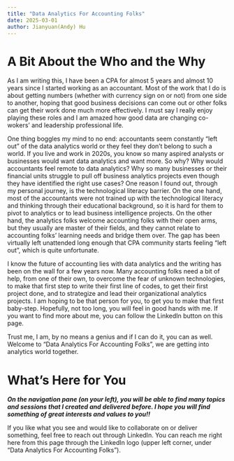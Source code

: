 ```yaml
---
title: "Data Analytics For Accounting Folks"
date: 2025-03-01
author: Jianyuan(Andy) Hu
---
```


# A Bit About the Who and the Why

As I am writing this, I have been a CPA for almost 5 years and almost 10 years since I started working as an accountant. Most of the work that I do is about getting numbers (whether with currency sign on or not) from one side to another, hoping that good business decisions can come out or other folks can get their work done much more effectively. I must say I really enjoy playing these roles and I am amazed how good data are changing co-wokers' and leadership professional life. 

One thing boggles my mind to no end: accountants seem constantly "left out" of the data analytics world or they feel they don't belong to such a world. If you live and work in 2020s, you know so many aspired analysts or businesses would want data analytics and want more. So why? Why would accountants feel remote to data analytics? Why so many businesses or their financial units struggle to pull off business analytics projects even though they have identified the right use cases? One reason I found out, through my personal journey, is the technological literacy barrier. On the one hand, most of the accountants were not trained up with the technological literacy and thinking through their educational background, so it is hard for them to pivot to analytics or to lead business intelligence projects. On the other hand, the analytics folks welcome accounting folks with their open arms, but they usually are master of their fields, and they cannot relate to accounting folks' learning needs and bridge them over. The gap has been virtually left unattended long enough that CPA community starts feeling "left out", which is quite unfortunate.  

I know the future of accounting lies with data analytics and the writing has been on the wall for a few years now. Many accounting folks need a bit of help, from one of their own, to overcome the fear of unknown technologies, to make that first step to write their first line of codes, to get their first project done, and to strategize and lead their organizational analytics projects. I am hoping to be that person for you, to get you to make that first baby-step. Hopefully, not too long, you will feel in good hands with me. If you want to find more about me, you can follow the LinkedIn button on this page. 

Trust me, I am, by no means a genius and if I can do it, you can as well. Welcome to "Data Analytics For Accounting Folks", we are getting into analytics world together.

# What's Here for You

***On the navigation pane (on your left), you will be able to find many topics and sessions that I created and delivered before. I hope you will find something of great interests and values to you!!***

If you like what you see and would like to collaborate on or deliver something, feel free to reach out through LinkedIn. You can reach me right here from this page through the LinkedIn logo (upper left corner, under "Data Analytics For Accounting Folks").
